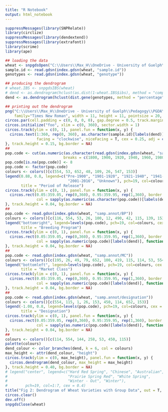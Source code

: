 ---
title: "R Notebook"
output: html_notebook
---


```{r}
suppressMessages(library(SNPRelate))
library(circlize)
suppressMessages(library(dendextend))
suppressMessages(library(extrafont))
library(scrime)
library(ape)

## loading the data
wheat <- snpgdsOpen("C:\\Users\\Max_H\\OneDrive - University of Guelph\\Pedagogy\\PGDA\\Data\\Formatted\\wheat_phys.gds")
sample.id <- read.gdsn(index.gdsn(wheat, "sample.id"))
genotypes <- read.gdsn(index.gdsn(wheat, "genotype"))
```


```{r}
## producing the dendrogram
# wheat.IBS <- snpgdsIBS(wheat)
# dend <- as.dendrogram(hclust(as.dist(1-wheat.IBS$ibs), method = "complete"))
dend <- as.dendrogram(hclust(dist.gene(genotypes, method = "percentage"), method = "complete"))
```


```{r}
## printing out the dendrogram
png("C:\\Users\\Max_H\\OneDrive - University of Guelph\\Pedagogy\\PGDA\\Analysis\\Figures\\dend\\dend_compact_complete.png",
    family="Times New Roman", width = 11, height = 11, pointsize = 20, units = "in", res = 300)
circos.par(cell.padding = c(0, 0, 0, 0), gap.degree = 0.5, track.margin = c(0.005, 0.005))
circos.initialize("foo", xlim = c(0, 360), sector.width = 1)
circos.track(ylim = c(0, 1), panel.fun = function(x, y) {
  circos.text(1:360, rep(0, 360), as.character(sample.id)[labels(dend)],
              facing = "clockwise", niceFacing = T, cex = 0.25, adj = c(0, -0.1), font = 2)
}, track.height = 0.15, bg.border = NA)
##
pop.code <- cut(as.numeric(as.character(read.gdsn(index.gdsn(wheat, "samp.annot/Year")))),
                          breaks = c(1800, 1900, 1920, 1940, 1960, 1980, 2000, 2020), labels = F)
pop.code[is.na(pop.code)] <- 8
pop.code <- factor(pop.code)
colours <- colors()[c(554, 53, 652, 48, 109, 26, 547, 153)]
legend(0.88, 0.8, legend=c("Pre-1900", "1901-1920", "1921-1940", "1941-1960", "1961-1980", "1981-2000", 
                            "2001-2016", "Unknown"), pch=19, col=colours, cex = 0.45, bg = colors()[468],
       title = "Period of Release")
circos.track(ylim = c(0, 1), panel.fun = function(x, y) {
  circos.rect(0.05:359.05, rep(0,360), 0.95:359.95, rep(1,360), border = colors()[468], lwd = 0.6,
              col = sapply(as.numeric(as.character(pop.code))[labels(dend)], function(x) { return(colours[x]) } ))
}, track.height = 0.04, bg.border = NA)
##
pop.code <- read.gdsn(index.gdsn(wheat, "samp.annot/BP"))
colours <- colors()[c(116, 554, 53, 26, 100, 12, 490, 42, 115, 139, 153, 451, 652, 114, 195, 557, 79, 48)]
legend("bottomright", legend=levels(pop.code), pch=19, col=colours, cex = 0.35, bg = colors()[142],
       title = "Breeding Program")
circos.track(ylim = c(0, 1), panel.fun = function(x, y) {
  circos.rect(0.05:359.05, rep(0,360), 0.95:359.95, rep(1,360), border = colors()[142], lwd = 0.6,
              col = sapply(as.numeric(pop.code)[labels(dend)], function(x) { return(colours[x]) } ))
}, track.height = 0.04, bg.border = NA)
##
pop.code <- read.gdsn(index.gdsn(wheat, "samp.annot/MC"))
colours <- colors()[c(195, 26, 49, 79, 652, 100, 419, 115, 114, 53, 554, 450, 153)]
legend("bottomleft", legend=levels(pop.code), pch=19, col=colours, cex = 0.45, bg = colors()[105],
       title = "Market Class")
circos.track(ylim = c(0, 1), panel.fun = function(x, y) {
  circos.rect(0.05:359.05, rep(0,360), 0.95:359.95, rep(1,360), border = colors()[105], lwd = 0.6,
              col = sapply(as.numeric(pop.code)[labels(dend)], function(x) { return(colours[x]) } ))
}, track.height = 0.04, bg.border = NA)
##
pop.code <- read.gdsn(index.gdsn(wheat, "samp.annot/designation"))
colours <- colors()[c(554, 115, 1, 26, 153, 450, 114, 652, 153)]
legend(-1.08, 0.8, legend=levels(pop.code), pch=19, col=colours, cex = 0.45, bg = colors()[525],
       title = "Designation")
circos.track(ylim = c(0, 1), panel.fun = function(x, y) {
  circos.rect(0.05:359.05, rep(0,360), 0.95:359.95, rep(1,360), border = colors()[525], lwd = 0.6,
              col = sapply(as.numeric(pop.code)[labels(dend)], function(x) { return(colours[x]) } ))
}, track.height = 0.04, bg.border = NA)
##
colours <- colors()[c(114, 554, 144, 258, 53, 450, 115)]
palette(colours)
dend_colour <- color_branches(dend, k = 6, col = colours)
max_height <- attr(dend_colour, "height")
circos.track(ylim = c(0, max_height), panel.fun = function(x, y) {
  circos.dendrogram(dend_colour, max_height = max_height)
}, track.height = 0.40, bg.border = NA)
# legend("center", legend=c("Hard Red Spring", "Chinese", "Australian", 
#                           "Prairie Spring Red", "White Spring", 
#                           "Winter - Out", "Winter"), 
#        pch=19, col=1:7, cex = 0.4)
title("Fig 2: Dendrogram of Wheat Varieties with Group Data", out = T, cex = 1.5, line = -1)
circos.clear()
dev.off()
snpgdsClose(wheat)
```

